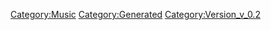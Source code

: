 {{Music
 |Name=おにゃの子☆girl
 |ID=55
 |Cov=53
 |Cd=16
 |Nam=53
 |Div=53
 |Ma=2
 |SerieId=1
 |SerieLogoId=1
 |WavId=53
 |VariationId=0
 |Dsc=53
 |Strt=10
 |ValkyrieBattle=1
 |ValkyrieIntro=1
 |ValkyrieIntroSky=1
 |DivaSolo=1
 |DivaMulti=2
 |Exp=2
 |OfficialName=おにゃの子☆girl
 |VocalName=ワルキューレ　マキナΔ西田望見　フレイアΔ鈴木みのり<br />カナメΔ安野希世乃　レイナΔ東山奈央
 |Description=作品：マクロスΔ<br /><br />歌手：ワルキューレ<br />　　　マキナΔ西田望見　フレイアΔ鈴木みのり<br />　　　カナメΔ安野希世乃　レイナΔ東山奈央<br /><br />作詞：かせきさいだぁ<br />作曲：TeddyLoid
 |StoryTitle=「これはマキマキからのプレゼント！」
 |StoryDesc=銀河ネットワークに配信されたワルキューレのライブ<br />映像…と、販売目的の映像コンテンツ（有料）。<br /><br />商売上手なアラドの策略はさておき、その魅力で<br />ファンを魅了するマキナ。乙女チックな演出に彩られた<br />ソロライブは、男女問わず人気を博している。
 |BuyURL=https://recochoku.jp/song/S1003537004/
 |BannerId=4
 |AnmStoreURL=https://anime.dmkt-sp.jp/animestore/ci_pc?workId=20867
}}
[[Category:Music]]
[[Category:Generated]]
[[Category:Version_v_0.2]]
